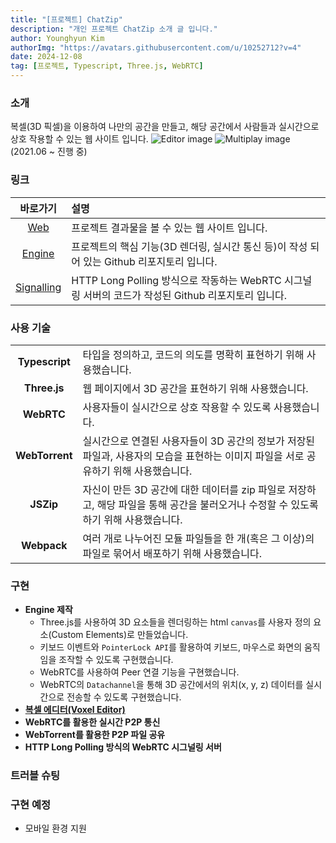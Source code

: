 ```yaml
---
title: "[프로젝트] ChatZip"
description: "개인 프로젝트 ChatZip 소개 글 입니다."
author: Younghyun Kim
authorImg: "https://avatars.githubusercontent.com/u/10252712?v=4"
date: 2024-12-08
tag: [프로젝트, Typescript, Three.js, WebRTC]
---
```

### 소개
복셀(3D 픽셀)을 이용하여 나만의 공간을 만들고, 해당 공간에서 사람들과 실시간으로 상호 작용할 수 있는 웹 사이트 입니다.
![Editor image](https://chat-zip.pages.dev/assets/editor.png)
![Multiplay image](https://chat-zip.pages.dev/assets/multiplay.png)
(2021.06 ~ 진행 중)
### 링크
| 바로가기 | 설명 |
|:---:|:---|
| [Web](https://chat-zip.pages.dev/) | 프로젝트 결과물을 볼 수 있는 웹 사이트 입니다.
| [Engine](https://github.com/Chat-Zip/Engine/) | 프로젝트의 핵심 기능(3D 렌더링, 실시간 통신 등)이 작성 되어 있는 Github 리포지토리 입니다.
| [Signalling](https://github.com/Chat-Zip/Signalling/) | HTTP Long Polling 방식으로 작동하는 WebRTC 시그널링 서버의 코드가 작성된 Github 리포지토리 입니다.
### 사용 기술
| | |
|:---:|:---|
| **Typescript** | 타입을 정의하고, 코드의 의도를 명확히 표현하기 위해 사용했습니다.
| **Three.js** | 웹 페이지에서 3D 공간을 표현하기 위해 사용했습니다.
| **WebRTC** | 사용자들이 실시간으로 상호 작용할 수 있도록 사용했습니다.
| **WebTorrent** | 실시간으로 연결된 사용자들이 3D 공간의 정보가 저장된 파일과, 사용자의 모습을 표현하는 이미지 파일을 서로 공유하기 위해 사용했습니다.
| **JSZip** | 자신이 만든 3D 공간에 대한 데이터를 zip 파일로 저장하고, 해당 파일을 통해 공간을 불러오거나 수정할 수 있도록 하기 위해 사용했습니다.
| **Webpack** | 여러 개로 나누어진 모듈 파일들을 한 개(혹은 그 이상)의 파일로 묶어서 배포하기 위해 사용했습니다.
### 구현
- **Engine 제작**
    + Three.js를 사용하여 3D 요소들을 렌더링하는 html `canvas`를 사용자 정의 요소(Custom Elements)로 만들었습니다.
    + 키보드 이벤트와 `PointerLock API`를 활용하여 키보드, 마우스로 화면의 움직임을 조작할 수 있도록 구현했습니다.
    + WebRTC를 사용하여 Peer 연결 기능을 구현했습니다.
    + WebRTC의 `Datachannel`을 통해 3D 공간에서의 위치(x, y, z) 데이터를 실시간으로 전송할 수 있도록 구현했습니다.
- [**복셀 에디터(Voxel Editor)**](https://chat-zip.pages.dev/editor/)
- **WebRTC를 활용한 실시간 P2P 통신**
- **WebTorrent를 활용한 P2P 파일 공유**
- **HTTP Long Polling 방식의 WebRTC 시그널링 서버**
### 트러블 슈팅
### 구현 예정
- 모바일 환경 지원